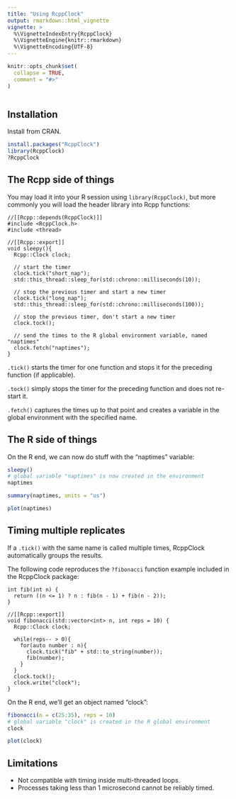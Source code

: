 ```yaml
---
title: "Using RcppClock"
output: rmarkdown::html_vignette
vignette: >
  %\VignetteIndexEntry{RcppClock}
  %\VignetteEngine{knitr::rmarkdown}
  %\VignetteEncoding{UTF-8}
---
```


```r
knitr::opts_chunk$set(
  collapse = TRUE,
  comment = "#>"
)
```

```Rcpp
```

## Installation

Install from CRAN.

```R
install.packages("RcppClock")
library(RcppClock)
?RcppClock
```

## The Rcpp side of things

You may load it into your R session using `library(RcppClock)`, but more commonly you will load the header library into Rcpp functions:

```Rcpp
//[[Rcpp::depends(RcppClock)]]
#include <RcppClock.h>
#include <thread>

//[[Rcpp::export]]
void sleepy(){
  Rcpp::Clock clock;
  
  // start the timer
  clock.tick("short_nap");
  std::this_thread::sleep_for(std::chrono::milliseconds(10));  
  
  // stop the previous timer and start a new timer
  clock.tick("long_nap");
  std::this_thread::sleep_for(std::chrono::milliseconds(100));  

  // stop the previous timer, don't start a new timer
  clock.tock();
  
  // send the times to the R global environment variable, named "naptimes"
  clock.fetch("naptimes");
}
```

`.tick()` starts the timer for one function and stops it for the preceding function (if applicable). 

`.tock()` simply stops the timer for the preceding function and does not re-start it. 

`.fetch()` captures the times up to that point and creates a variable in the global environment with the specified name.

## The R side of things

On the R end, we can now do stuff with the "naptimes" variable:

```R
sleepy()
# global variable "naptimes" is now created in the environment
naptimes
```

```R
summary(naptimes, units = "us")
```

```R
plot(naptimes)
```

## Timing multiple replicates

If a `.tick()` with the same name is called multiple times, RcppClock automatically groups the results.

The following code reproduces the `?fibonacci` function example included in the RcppClock package:

```Rcpp
int fib(int n) {
  return ((n <= 1) ? n : fib(n - 1) + fib(n - 2));
}

//[[Rcpp::export]]
void fibonacci(std::vector<int> n, int reps = 10) {
  Rcpp::Clock clock;
  
  while(reps-- > 0){
    for(auto number : n){
      clock.tick("fib" + std::to_string(number));
      fib(number);
    }
  }
  clock.tock();
  clock.write("clock");
}
```

On the R end, we'll get an object named "clock":

```R
fibonacci(n = c(25:35), reps = 10)
# global variable "clock" is created in the R global environment
clock
```

```R
plot(clock)
```

## Limitations

* Not compatible with timing inside multi-threaded loops.
* Processes taking less than 1 microsecond cannot be reliably timed.